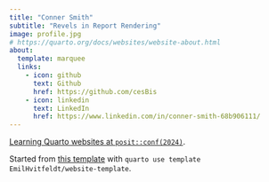 ```yaml
---
title: "Conner Smith"
subtitle: "Revels in Report Rendering"
image: profile.jpg
# https://quarto.org/docs/websites/website-about.html
about:
  template: marquee
  links:
    - icon: github
      text: Github
      href: https://github.com/cesBis
    - icon: linkedin
      text: LinkedIn
      href: https://www.linkedin.com/in/conner-smith-68b906111/
---
```


[Learning Quarto websites at `posit::conf(2024)`](https://posit-conf-2024.github.io/quarto-websites/).

Started from [this template](https://github.com/EmilHvitfeldt/website-template) with `quarto use template EmilHvitfeldt/website-template`.
